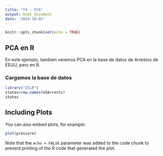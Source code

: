 ```yaml
---
title: "T4 - PCA"
output: html_document
date: '2024-10-02'
---
```


```r
knitr::opts_chunk$set(echo = TRUE)
```

## PCA en R

En este ejemplo, tambien veremos PCA en la base de datos de Arrestos de EEUU, pero en R.

### Cargamos la base de datos

```r
library("ISLR")
states=row.names(USArrests)
states
```

## Including Plots

You can also embed plots, for example:

```r
plot(pressure)
```

Note that the `echo = FALSE` parameter was added to the code chunk to prevent printing of the R code that generated the plot.
